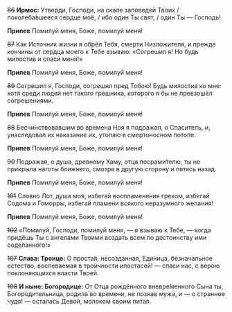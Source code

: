 ~~86~~ **Ирмос:** Утверди, Господи, на скале заповедей Твоих / поколеба́вшееся сердце моё, / ибо один Ты свят, / один Ты — Господь!

**Припев** Помилуй меня, Боже, помилуй меня!

~~87~~ Как Источник жизни я обрёл Тебя, смерти Низложителя, и прежде кончины от сердца моего к Тебе взываю: «Согрешил я! Но будь милостив и спаси меня!»

**Припев** Помилуй меня, Боже, помилуй меня!

~~89~~ Согрешил я, Господи, согрешил пред Тобою! Будь милостив ко мне: хотя среди людей нет такого грешника, которого я бы не превзошёл согрешениями.

**Припев** Помилуй меня, Боже, помилуй меня!

~~88~~ Бесчи́нствовавшим во времена Ноя я подражал, о Спаситель, и, унаследовал их наказание их, утопаю в смертоносном потопе.

**Припев** Помилуй меня, Боже, помилуй меня!

~~90~~ Подражая, о душа, древнему Хаму, отца посрами́телю, ты не прикрыла наготы ближнего, смотря в другую сторону и пятясь назад.

**Припев** Помилуй меня, Боже, помилуй меня!

~~101~~ Словно Лот, душа моя, избегай воспламене́ния грехом, избегай Содома и Гоморры, избегай пламени всякого неразумного желания!

**Припев** Помилуй меня, Боже, помилуй меня!

~~102~~ «Помилуй, Господи, помилуй меня, — я взываю к Тебе, — когда придёшь Ты с ангелами Твоими воздать всем по достоинству ими соде́ланного!»

~~107~~ **Слава: Троице:** О проста́я, несо́зданная, Еди́ница, безначальное естество, воспеваемая в тро́ичности ипостасей! — спаси нас, с верою поклоняющихся власти Твоей.

~~108~~ **И ныне: Богородице:** От Отца рождённого вневре́менного Сына ты, Богородительница, родила́ во времени, не познав мужа, и — о странное чудо! — осталась Девой, молоком своим питая.
